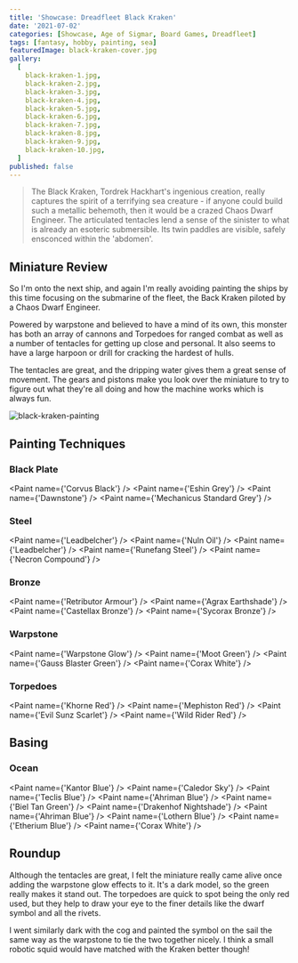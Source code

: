 ```yaml
---
title: 'Showcase: Dreadfleet Black Kraken'
date: '2021-07-02'
categories: [Showcase, Age of Sigmar, Board Games, Dreadfleet]
tags: [fantasy, hobby, painting, sea]
featuredImage: black-kraken-cover.jpg
gallery:
  [
    black-kraken-1.jpg,
    black-kraken-2.jpg,
    black-kraken-3.jpg,
    black-kraken-4.jpg,
    black-kraken-5.jpg,
    black-kraken-6.jpg,
    black-kraken-7.jpg,
    black-kraken-8.jpg,
    black-kraken-9.jpg,
    black-kraken-10.jpg,
  ]
published: false
---
```


> The Black Kraken, Tordrek Hackhart's ingenious creation, really captures the spirit of a terrifying sea creature - if
> anyone could build such a metallic behemoth, then it would be a crazed Chaos Dwarf Engineer. The articulated tentacles
> lend a sense of the sinister to what is already an esoteric submersible. Its twin paddles are visible, safely
> ensconced within the 'abdomen'.

## Miniature Review

So I'm onto the next ship, and again I'm really avoiding painting the ships by this time focusing on the submarine of
the fleet, the Back Kraken piloted by a Chaos Dwarf Engineer.

Powered by warpstone and believed to have a mind of its own, this monster has both an array of cannons and Torpedoes
for ranged combat as well as a number of tentacles for getting up close and personal. It also seems to have a large
harpoon or drill for cracking the hardest of hulls.

The tentacles are great, and the dripping water gives them a great sense of movement. The gears and pistons make you
look over the miniature to try to figure out what they're all doing and how the machine works which is always fun.

![black-kraken-painting](black-kraken-painting.jpg)

## Painting Techniques

### Black Plate
<Paint name={'Corvus Black'} />
<Paint name={'Eshin Grey'} />
<Paint name={'Dawnstone'} />
<Paint name={'Mechanicus Standard Grey'} />

### Steel
<Paint name={'Leadbelcher'} />
<Paint name={'Nuln Oil'} />
<Paint name={'Leadbelcher'} />
<Paint name={'Runefang Steel'} />
<Paint name={'Necron Compound'} />

### Bronze
<Paint name={'Retributor Armour'} />
<Paint name={'Agrax Earthshade'} />
<Paint name={'Castellax Bronze'} />
<Paint name={'Sycorax Bronze'} />

### Warpstone
<Paint name={'Warpstone Glow'} />
<Paint name={'Moot Green'} />
<Paint name={'Gauss Blaster Green'} />
<Paint name={'Corax White'} />

### Torpedoes
<Paint name={'Khorne Red'} />
<Paint name={'Mephiston Red'} />
<Paint name={'Evil Sunz Scarlet'} />
<Paint name={'Wild Rider Red'} />

## Basing

### Ocean

<Paint name={'Kantor Blue'} />
<Paint name={'Caledor Sky'} />
<Paint name={'Teclis Blue'} />
<Paint name={'Ahriman Blue'} />
<Paint name={'Biel Tan Green'} />
<Paint name={'Drakenhof Nightshade'} />
<Paint name={'Ahriman Blue'} />
<Paint name={'Lothern Blue'} />
<Paint name={'Etherium Blue'} />
<Paint name={'Corax White'} />

## Roundup

Although the tentacles are great, I felt the miniature really came alive once adding the warpstone glow effects to it.
It's a dark model, so the green really makes it stand out. The torpedoes are quick to spot being the only red used, but
they help to draw your eye to the finer details like the dwarf symbol and all the rivets.

I went similarly dark with the cog and painted the symbol on the sail the same way as the warpstone to tie the two
together nicely. I think a small robotic squid would have matched with the Kraken better though!
